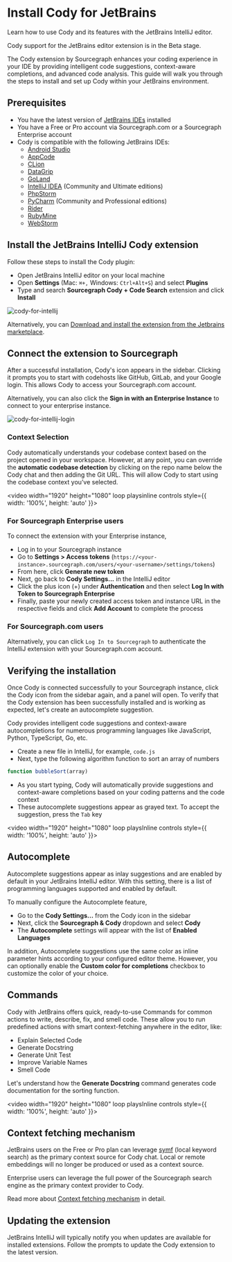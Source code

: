 # Install Cody for JetBrains

<p className="subtitle">Learn how to use Cody and its features with the JetBrains IntelliJ editor.</p>

<Callout type="note" title="Beta">
Cody support for the JetBrains editor extension is in the Beta stage.
</Callout>

The Cody extension by Sourcegraph enhances your coding experience in your IDE by providing intelligent code suggestions, context-aware completions, and advanced code analysis. This guide will walk you through the steps to install and set up Cody within your JetBrains environment.

<LinkCards>
   <LinkCard href="https://plugins.jetbrains.com/plugin/9682-cody-ai-by-sourcegraph" imgSrc="https://storage.googleapis.com/sourcegraph-assets/docs/images/cody/jb_beam.svg" imgAlt="Cody for JetBrains" title="JetBrains Extension (Beta)" description="Install Cody's free extension for JetBrains." />
</LinkCards>

## Prerequisites

- You have the latest version of <a href="https://www.jetbrains.com/idea/" target="_blank">JetBrains IDEs</a> installed
- You have a Free or Pro account via Sourcegraph.com or a Sourcegraph Enterprise account
- Cody is compatible with the following JetBrains IDEs:
  - [Android Studio](https://developer.android.com/studio)
  - [AppCode](https://www.jetbrains.com/objc/)
  - [CLion](https://www.jetbrains.com/clion/)
  - [DataGrip](https://www.jetbrains.com/datagrip/)
  - [GoLand](https://www.jetbrains.com/go/)
  - [IntelliJ IDEA](https://www.jetbrains.com/idea/) (Community and Ultimate editions)
  - [PhpStorm](https://www.jetbrains.com/phpstorm/)
  - [PyCharm](https://www.jetbrains.com/pycharm/) (Community and Professional editions)
  - [Rider](https://www.jetbrains.com/rider/)
  - [RubyMine](https://www.jetbrains.com/ruby/)
  - [WebStorm](https://www.jetbrains.com/webstorm/)

## Install the JetBrains IntelliJ Cody extension

Follow these steps to install the Cody plugin:

- Open JetBrains IntelliJ editor on your local machine
- Open **Settings** (Mac: `⌘+,` Windows: `Ctrl+Alt+S`) and select **Plugins**
- Type and search **Sourcegraph Cody + Code Search** extension and click **Install**

![cody-for-intellij](https://storage.googleapis.com/sourcegraph-assets/Docs/Media/cody-for-intellij.png)

Alternatively, you can [Download and install the extension from the Jetbrains marketplace](https://plugins.jetbrains.com/plugin/9682-sourcegraph).

## Connect the extension to Sourcegraph

After a successful installation, Cody's icon appears in the sidebar. Clicking it prompts you to start with codehosts like GitHub, GitLab, and your Google login. This allows Cody to access your Sourcegraph.com account.

Alternatively, you can also click the **Sign in with an Enterprise Instance** to connect to your enterprise instance.

![cody-for-intellij-login](https://storage.googleapis.com/sourcegraph-assets/Docs/Media/sign-in-cody-jb.png)

### Context Selection

Cody automatically understands your codebase context based on the project opened in your workspace. However, at any point, you can override the **automatic codebase detection** by clicking on the repo name below the Cody chat and then adding the Git URL. This will allow Cody to start using the codebase context you’ve selected.

<video width="1920" height="1080" loop playsinline controls style={{ width: '100%', height: 'auto' }}>
  <source src="https://storage.googleapis.com/sourcegraph-assets/Docs/Media/override-context.mp4" type="video/mp4" />
</video>

### For Sourcegraph Enterprise users

To connect the extension with your Enterprise instance,

- Log in to your Sourcegraph instance
- Go to **Settings > Access tokens** (`https://<your-instance>.sourcegraph.com/users/<your-username>/settings/tokens`)
- From here, click **Generate new token**
- Next, go back to **Cody Settings...** in the IntelliJ editor
- Click the plus icon (+) under **Authentication** and then select **Log In with Token to Sourcegraph Enterprise**
- Finally, paste your newly created access token and instance URL in the respective fields and click **Add Account** to complete the process

### For Sourcegraph.com users

Alternatively, you can click `Log In to Sourcegraph` to authenticate the IntelliJ extension with your Sourcegraph.com account.

## Verifying the installation

Once Cody is connected successfully to your Sourcegraph instance, click the Cody icon from the sidebar again, and a panel will open. To verify that the Cody extension has been successfully installed and is working as expected, let's create an autocomplete suggestion.

Cody provides intelligent code suggestions and context-aware autocompletions for numerous programming languages like JavaScript, Python, TypeScript, Go, etc.

- Create a new file in IntelliJ, for example, `code.js`
- Next, type the following algorithm function to sort an array of numbers

```js
function bubbleSort(array)
```

- As you start typing, Cody will automatically provide suggestions and context-aware completions based on your coding patterns and the code context
- These autocomplete suggestions appear as grayed text. To accept the suggestion, press the `Tab` key

<video width="1920" height="1080" loop playsInline controls style={{ width: '100%', height: 'auto' }}>
  <source src="https://storage.googleapis.com/sourcegraph-assets/Docs/Media/jb-first-suggestion.mp4" type="video/mp4"/>
</video>

## Autocomplete

Autocomplete suggestions appear as inlay suggestions and are enabled by default in your JetBrains IntelliJ editor. With this setting, there is a list of programming languages supported and enabled by default.

To manually configure the Autocomplete feature,

- Go to the **Cody Settings...** from the Cody icon in the sidebar
- Next, click the **Sourcegraph & Cody** dropdown and select **Cody**
- The **Autocomplete** settings will appear with the list of **Enabled Languages**

In addition, Autocomplete suggestions use the same color as inline parameter hints according to your configured editor theme. However, you can optionally enable the **Custom color for completions** checkbox to customize the color of your choice.

## Commands

Cody with JetBrains offers quick, ready-to-use Commands for common actions to write, describe, fix, and smell code. These allow you to run predefined actions with smart context-fetching anywhere in the editor, like:

- Explain Selected Code
- Generate Docstring
- Generate Unit Test
- Improve Variable Names
- Smell Code

Let's understand how the **Generate Docstring** command generates code documentation for the sorting function.

<video width="1920" height="1080" loop playsInline controls style={{ width: '100%', height: 'auto' }}>
<source src="https://storage.googleapis.com/sourcegraph-assets/Docs/Media/jb-generate-docstring.mp4" type="video/mp4" />
</video>

## Context fetching mechanism

JetBrains users on the Free or Pro plan can leverage [symf](/cody/core-concepts/context#context-selection) (local keyword search) as the primary context source for Cody chat. Local or remote embeddings will no longer be produced or used as a context source.

Enterprise users can leverage the full power of the Sourcegraph search engine as the primary context provider to Cody.

<Callout type="info"> Read more about [Context fetching mechanism](/cody/core-concepts/context/#context-fetching-mechanism) in detail.</Callout>

## Updating the extension

JetBrains IntelliJ will typically notify you when updates are available for installed extensions. Follow the prompts to update the Cody extension to the latest version.
